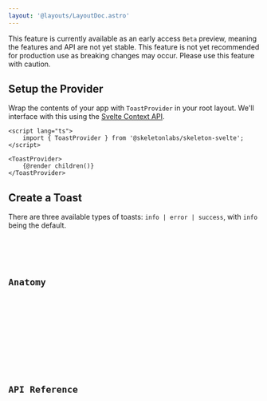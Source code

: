 ```yaml
---
layout: '@layouts/LayoutDoc.astro'
---
```





<div class="card preset-outlined-warning-500 p-8 space-y-8">
	<p>
		This feature is currently available as an early access <code class="code">Beta</code> preview, meaning the features and API are not yet
		stable. This feature is not yet recommended for production use as breaking changes may occur. Please use this feature with caution.
	</p>
</div>

## Setup the Provider

Wrap the contents of your app with `ToastProvider` in your root layout. We'll interface with this using the [Svelte Context API](https://svelte.dev/docs/svelte/context).

```svelte title="+layout.svelte"
<script lang="ts">
	import { ToastProvider } from '@skeletonlabs/skeleton-svelte';
</script>

<ToastProvider>
	{@render children()}
</ToastProvider>
```

## Create a Toast

There are three available types of toasts: `info | error | success`, with `info` being the default.

<Preview client:load>
	<Fragment slot="preview">
		<ExampleProvider client:visible />
	</Fragment>
	<Fragment slot="code">
		<Code code={ExamplePageContentRaw} lang="svelte" title="+page.svelte" />
	</Fragment>
</Preview>

## Anatomy

<Anatomy label="ToastProvider" isComponent>
	<Anatomy label="toast">
		<Anatomy label="message">
			<Anatomy label="messageTitle" />
			<Anatomy label="messageDescription" />
		</Anatomy>
		<Anatomy label="buttonDismiss" element="button" />
	</Anatomy>
</Anatomy>

## API Reference

<ApiTable schema={schema} />
